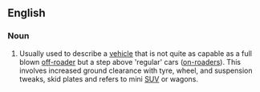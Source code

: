 ==English==

===Noun===
{{en-noun}}

# {{idiom}} Usually used to describe a [[vehicle]] that is not quite as capable as a full blown [[off-roader]] but a step above 'regular' cars ([[on-roaders]]). This involves increased ground clearance with tyre, wheel, and suspension tweaks, skid plates and refers to mini [[SUV]] or wagons.